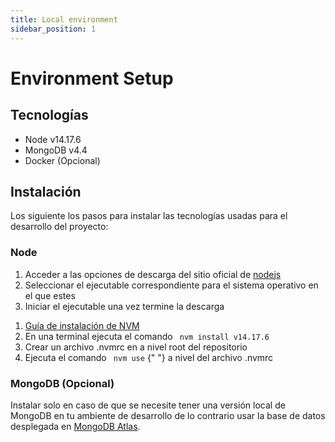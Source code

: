 ```yaml
---
title: Local environment
sidebar_position: 1
---
```



# Environment Setup

## Tecnologías
- Node v14.17.6
- MongoDB v4.4
- Docker (Opcional)

## Instalación

Los siguiente los pasos para instalar las tecnologías usadas para el desarrollo del proyecto:


### Node
<Tabs>
  <TabItem value="download" label="Ejecutable" default>
    <ol>
      <li> Acceder a las opciones de descarga del sitio oficial de <a href="https://nodejs.org/download/release/v14.17.6/"> nodejs </a> </li>
      <li> Seleccionar el ejecutable correspondiente para el sistema operativo en el que estes </li>
      <li> Iniciar el ejecutable una vez termine la descarga </li>
    </ol>
  </TabItem>

  <TabItem value="nvm" label="NVM">
     <ol>
      <li> <a href="https://github.com/nvm-sh/nvm#installing-and-updating"> Guía de instalación de NVM </a> </li>
      <li> En una terminal ejecuta el comando <code class="language-bash"> nvm install v14.17.6 </code> </li>
      <li> Crear un archivo .nvmrc en a nivel root del repositorio </li>
      <li> Ejecuta el comando <code class="language-bash"> nvm use</code> {" "} a nivel del archivo .nvmrc </li>
     </ol>
  </TabItem>
</Tabs>

### MongoDB (Opcional)

Instalar solo en caso de que se necesite tener una versión local de MongoDB en tu ambiente de desarrollo de lo contrario usar la base de datos desplegada en <a href="https://www.mongodb.com"> MongoDB Atlas</a>.

<Tabs>
  <TabItem value="download" label="Ejecutable" default>
  </TabItem>

  <TabItem value="docker" label="Docker">
  </TabItem>
</Tabs>
